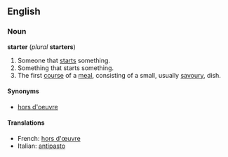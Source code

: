 ==English==
===Noun===
'''starter''' (''plural'' '''starters''')

#Someone that [[start]]s something.
#Something that starts something.
#The first [[course]] of a [[meal]], consisting of a small, usually [[savoury]], dish.

====Synonyms====
*[[hors d'oeuvre]]

====Translations====
*French: [[hors d'œuvre]]
*Italian: [[antipasto]]